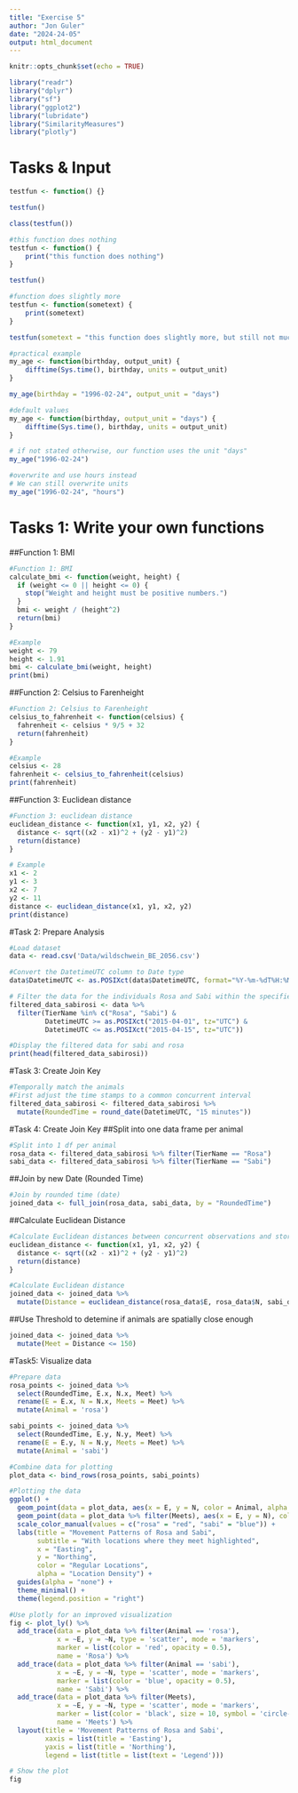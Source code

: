 ```yaml
---
title: "Exercise 5"
author: "Jon Guler"
date: "2024-24-05"
output: html_document
---
```


```r
knitr::opts_chunk$set(echo = TRUE)
```


```r
library("readr")
library("dplyr")
library("sf")
library("ggplot2")
library("lubridate")
library("SimilarityMeasures")
library("plotly")
```

# Tasks & Input
```r
testfun <- function() {}

testfun()

class(testfun())

#this function does nothing
testfun <- function() {
    print("this function does nothing")
}

testfun()

#function does slightly more
testfun <- function(sometext) {
    print(sometext)
}

testfun(sometext = "this function does slightly more, but still not much")

#practical example
my_age <- function(birthday, output_unit) {
    difftime(Sys.time(), birthday, units = output_unit)
}

my_age(birthday = "1996-02-24", output_unit = "days")

#default values
my_age <- function(birthday, output_unit = "days") {
    difftime(Sys.time(), birthday, units = output_unit)
}

# if not stated otherwise, our function uses the unit "days"
my_age("1996-02-24")

#overwrite and use hours instead
# We can still overwrite units
my_age("1996-02-24", "hours")
```

# Tasks 1: Write your own functions
##Function 1: BMI
```r
#Function 1: BMI
calculate_bmi <- function(weight, height) {
  if (weight <= 0 || height <= 0) {
    stop("Weight and height must be positive numbers.")
  }
  bmi <- weight / (height^2)
  return(bmi)
}

#Example
weight <- 79  
height <- 1.91
bmi <- calculate_bmi(weight, height)
print(bmi)
```

##Function 2: Celsius to Farenheight
```r
#Function 2: Celsius to Farenheight
celsius_to_fahrenheit <- function(celsius) {
  fahrenheit <- celsius * 9/5 + 32
  return(fahrenheit)
}

#Example
celsius <- 28  
fahrenheit <- celsius_to_fahrenheit(celsius)
print(fahrenheit)  
```

##Function 3: Euclidean distance
```r
#Function 3: euclidean distance
euclidean_distance <- function(x1, y1, x2, y2) {
  distance <- sqrt((x2 - x1)^2 + (y2 - y1)^2)
  return(distance)
}

# Example 
x1 <- 2
y1 <- 3
x2 <- 7
y2 <- 11
distance <- euclidean_distance(x1, y1, x2, y2)
print(distance)  
```

#Task 2: Prepare Analysis
```r
#Load dataset
data <- read.csv('Data/wildschwein_BE_2056.csv')

#Convert the DatetimeUTC column to Date type
data$DatetimeUTC <- as.POSIXct(data$DatetimeUTC, format="%Y-%m-%dT%H:%M:%SZ", tz="UTC")

# Filter the data for the individuals Rosa and Sabi within the specified date range
filtered_data_sabirosi <- data %>%
  filter(TierName %in% c("Rosa", "Sabi") &
         DatetimeUTC >= as.POSIXct("2015-04-01", tz="UTC") &
         DatetimeUTC <= as.POSIXct("2015-04-15", tz="UTC"))

#Display the filtered data for sabi and rosa
print(head(filtered_data_sabirosi))
```

#Task 3: Create Join Key
```r
#Temporally match the animals
#First adjust the time stamps to a common concurrent interval
filtered_data_sabirosi <- filtered_data_sabirosi %>%
  mutate(RoundedTime = round_date(DatetimeUTC, "15 minutes"))
```


#Task 4: Create Join Key
##Split into one data frame per animal
```r
#Split into 1 df per animal
rosa_data <- filtered_data_sabirosi %>% filter(TierName == "Rosa")
sabi_data <- filtered_data_sabirosi %>% filter(TierName == "Sabi")
```

##Join by new Date (Rounded Time)
```r
#Join by rounded time (date)
joined_data <- full_join(rosa_data, sabi_data, by = "RoundedTime")
```

##Calculate Euclidean Distance
```r
#Calculate Euclidean distances between concurrent observations and store the values in a new column
euclidean_distance <- function(x1, y1, x2, y2) {
  distance <- sqrt((x2 - x1)^2 + (y2 - y1)^2)
  return(distance)
}

#Calculate Euclidean distance
joined_data <- joined_data %>%
  mutate(Distance = euclidean_distance(rosa_data$E, rosa_data$N, sabi_data$E, sabi_data$N))
```

##Use Threshold to detemine if animals are spatially close enough
```r
joined_data <- joined_data %>%
  mutate(Meet = Distance <= 150)
```

#Task5: Visualize data
```r
#Prepare data 
rosa_points <- joined_data %>%
  select(RoundedTime, E.x, N.x, Meet) %>%
  rename(E = E.x, N = N.x, Meets = Meet) %>%
  mutate(Animal = 'rosa')

sabi_points <- joined_data %>%
  select(RoundedTime, E.y, N.y, Meet) %>%
  rename(E = E.y, N = N.y, Meets = Meet) %>%
  mutate(Animal = 'sabi')

#Combine data for plotting
plot_data <- bind_rows(rosa_points, sabi_points)

#Plotting the data
ggplot() +
  geom_point(data = plot_data, aes(x = E, y = N, color = Animal, alpha = 0.5)) +
  geom_point(data = plot_data %>% filter(Meets), aes(x = E, y = N), color = "black", shape = 21, stroke = 1.5, size = 2) +
  scale_color_manual(values = c("rosa" = "red", "sabi" = "blue")) +
  labs(title = "Movement Patterns of Rosa and Sabi",
       subtitle = "With locations where they meet highlighted",
       x = "Easting",
       y = "Northing",
       color = "Regular Locations",
       alpha = "Location Density") +
  guides(alpha = "none") +
  theme_minimal() +
  theme(legend.position = "right")

#Use plotly for an improved visualization 
fig <- plot_ly() %>%
  add_trace(data = plot_data %>% filter(Animal == 'rosa'),
            x = ~E, y = ~N, type = 'scatter', mode = 'markers',
            marker = list(color = 'red', opacity = 0.5),
            name = 'Rosa') %>%
  add_trace(data = plot_data %>% filter(Animal == 'sabi'),
            x = ~E, y = ~N, type = 'scatter', mode = 'markers',
            marker = list(color = 'blue', opacity = 0.5),
            name = 'Sabi') %>%
  add_trace(data = plot_data %>% filter(Meets),
            x = ~E, y = ~N, type = 'scatter', mode = 'markers',
            marker = list(color = 'black', size = 10, symbol = 'circle-open'),
            name = 'Meets') %>%
  layout(title = 'Movement Patterns of Rosa and Sabi',
         xaxis = list(title = 'Easting'),
         yaxis = list(title = 'Northing'),
         legend = list(title = list(text = 'Legend')))

# Show the plot
fig
```
